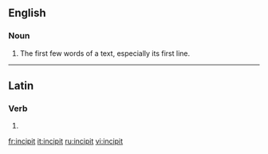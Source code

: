 ==English==
{{wikipedia}}

===Noun===
{{en-noun}}

# The first few words of a text, especially its first line.

----

==Latin==

===Verb===
{{la-verb-form|incipit}}

# {{conjugation of|incipio|incipiō|3|s|pres|act|ind|lang=la}}{{la-conj-form-gloss|incipio|3|s|pres|act|ind}}

[[fr:incipit]]
[[it:incipit]]
[[ru:incipit]]
[[vi:incipit]]